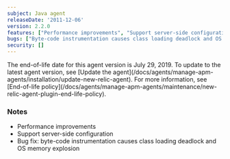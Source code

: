 ```yaml
---
subject: Java agent
releaseDate: '2011-12-06'
version: 2.2.0
features: ["Performance improvements", "Support server-side configuration"]
bugs: ["Byte-code instrumentation causes class loading deadlock and OS memory explosion"]
security: []
---
```


<Callout variant="important">
  The end-of-life date for this agent version is July 29, 2019. To update to the latest agent version, see [Update the agent](/docs/agents/manage-apm-agents/installation/update-new-relic-agent). For more information, see [End-of-life policy](/docs/agents/manage-apm-agents/maintenance/new-relic-agent-plugin-end-life-policy).
</Callout>

### Notes

* Performance improvements
* Support server-side configuration
* Bug fix: byte-code instrumentation causes class loading deadlock and OS memory explosion
